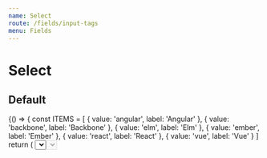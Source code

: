 ```yaml
---
name: Select
route: /fields/input-tags
menu: Fields
---
```




# Select

## Default

<Playground>
  {() => {
    const ITEMS = [
      { value: 'angular', label: 'Angular' },
      { value: 'backbone', label: 'Backbone' },
      { value: 'elm', label: 'Elm' },
      { value: 'ember', label: 'Ember' },
      { value: 'react', label: 'React' },
      { value: 'vue', label: 'Vue' }
    ]
    return (
      <Select
        options={ITEMS}
        name="language"
        onChange={console.debug}
        required
        tags={[ITEMS[2]]}
      />
    )
  }}
</Playground>

## Disabled

<Playground>
  {() => {
    const ITEMS = [
      { value: 'angular', label: 'Angular' },
      { value: 'backbone', label: 'Backbone' },
      { value: 'elm', label: 'Elm' },
      { value: 'ember', label: 'Ember' },
      { value: 'react', label: 'React' },
      { value: 'vue', label: 'Vue' }
    ]
    return <Select disabled options={ITEMS} name="language" onChange={console.debug} required />
  }}
</Playground>

## Properties

<Props of={Select} />

